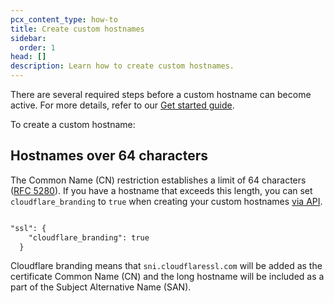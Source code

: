 ```yaml
---
pcx_content_type: how-to
title: Create custom hostnames
sidebar:
  order: 1
head: []
description: Learn how to create custom hostnames.
---
```



There are several required steps before a custom hostname can become active. For more details, refer to our [Get started guide](/cloudflare-for-platforms/cloudflare-for-saas/start/getting-started/).

To create a custom hostname:

<Tabs syncKey="dashPlusAPI"> <TabItem label="Dashboard">

<Render file="create-custom-hostname" />

<Render file="create-custom-hostname-limitations" />

</TabItem> <TabItem label="API">

<Render file="create-custom-hostname-api" />

<Render file="create-custom-hostname-limitations" />

</TabItem> </Tabs>

<Render file="issue-certs-preamble" />


## Hostnames over 64 characters

The Common Name (CN) restriction establishes a limit of 64 characters ([RFC 5280](https://www.rfc-editor.org/rfc/rfc5280.html)). If you have a hostname that exceeds this length, you can set `cloudflare_branding` to `true` when creating your custom hostnames [via API](/api/operations/custom-hostname-for-a-zone-create-custom-hostname).

```txt

"ssl": {
    "cloudflare_branding": true
  }

```

Cloudflare branding means that `sni.cloudflaressl.com` will be added as the certificate Common Name (CN) and the long hostname will be included as a part of the Subject Alternative Name (SAN).